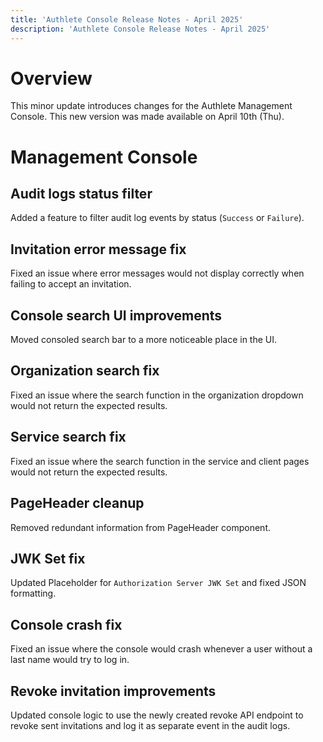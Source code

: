 ```yaml
---
title: 'Authlete Console Release Notes - April 2025'
description: 'Authlete Console Release Notes - April 2025'
---
```


# Overview

This minor update introduces changes for the Authlete Management Console.
This new version was made available on April 10th (Thu).

# Management Console

## Audit logs status filter

Added a feature to filter audit log events by status (`Success` or `Failure`).

## Invitation error message fix

Fixed an issue where error messages would not display correctly when failing to accept an invitation.

## Console search UI improvements

Moved consoled search bar to a more noticeable place in the UI.

## Organization search fix

Fixed an issue where the search function in the organization dropdown would not return the expected results.

## Service search fix

Fixed an issue where the search function in the service and client pages would not return the expected results.

## PageHeader cleanup

Removed redundant information from PageHeader component.

## JWK Set fix

Updated Placeholder for `Authorization Server JWK Set` and fixed JSON formatting.

## Console crash fix

Fixed an issue where the console would crash whenever a user without a last name would try to log in.

## Revoke invitation improvements

Updated console logic to use the newly created revoke API endpoint to revoke sent invitations and log it as separate event in the audit logs.

